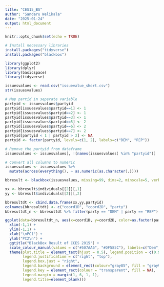 ```yaml
---
title: "CES15_BS"
author: "Sandaru Welikala"
date: "2025-01-24"
output: html_document
---
```


```r
knitr::opts_chunk$set(echo = TRUE)
```

```r
# Install necessary libraries
install.packages("tidyverse")
install.packages("blackbox")
```

```r
library(ggplot2)
library(dplyr)
library(basicspace)
library(tidyverse)
```

```r
issuesvalues <- read.csv("issuevalue_short.csv")
str(issuesvalues)
```


```r
# Map partid in seperate variable
partyid <- issuesvalues$partyid
partyid[issuesvalues$partyid==1] <- 1
partyid[issuesvalues$partyid==2] <- 1
partyid[issuesvalues$partyid==3] <- 1
partyid[issuesvalues$partyid==5] <- 2
partyid[issuesvalues$partyid==6] <- 2
partyid[issuesvalues$partyid==7] <- 2
partyid[partyid < 1 | partyid > 2] <- NA
partyid <- factor(partyid, levels=c(1, 2), labels=c("DEM", "REP"))
```

```r
# Remove the partyid from dataframe
issuesvalues <- issuesvalues[, !(names(issuesvalues) %in% "partyid")]
```

```r
# Convert all columns to numeric
issuesvalues <- issuesvalues %>%
  mutate(across(everything(), ~ as.numeric(as.character(.))))
```

```r
bbresult <- blackbox(issuesvalues, missing=99, dims=2, minscale=5, verbose=TRUE)
```

```r
xx <- bbresult$individuals[[2]][,1]
yy <- bbresult$individuals[[2]][,2]

bbresultdt <- cbind.data.frame(xx,yy,partyid)
colnames(bbresultdt) <- c("coord1D", "coord2D", "party")
bbresultdt_n <- bbresultdt %>% filter(party == "DEM" | party == "REP")
```

```r
ggplot(data=bbresultdt_n, aes(x=coord1D, y=coord2D, color=as.factor(party))) + geom_point(size=2, alpha=0.6) +
  xlim(-1,1) +
  ylim(-1,1) +
  xlab("\nPC1") +
  ylab("PC2\n") +
  ggtitle("BlackBox Result of CCES 2015") +
  scale_colour_manual(values = c("#507AA6", "#DF585C"), labels=c("Dem","Rep")) +
  theme(plot.title = element_text(hjust = 0.5), legend.position = c(0.97, 0.97),
        legend.justification = c("right", "top"),
        legend.box.just = "right",
        legend.background = element_rect(colour="gray85", fill = "gray93"),
        legend.key = element_rect(colour = "transparent", fill = NA),
        legend.margin = margin(1, 6, 1, 1),
        legend.title=element_blank())
```


